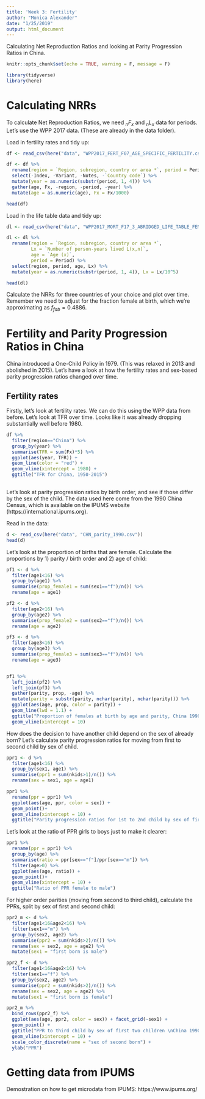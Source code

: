 ```yaml
---
title: 'Week 3: Fertility'
author: "Monica Alexander"
date: "1/25/2019"
output: html_document
---
```


Calculating Net Reproduction Ratios and looking at Parity Progression Ratios in China. 

```r
knitr::opts_chunk$set(echo = TRUE, warning = F, message = F)
```

```r
library(tidyverse)
library(here)
```


# Calculating NRRs

To calculate Net Reproduction Ratios, we need $_nF_x$ and $_nL_x$ data for periods. Let's use the WPP 2017 data. (These are already in the data folder).

Load in fertility rates and tidy up:

```r
df <- read_csv(here("data", "WPP2017_FERT_F07_AGE_SPECIFIC_FERTILITY.csv"), skip = 12)

df <- df %>% 
  rename(region = `Region, subregion, country or area *`, period = Period) %>% 
  select(-Index, -Variant, -Notes, -`Country code`) %>% 
  mutate(year = as.numeric(substr(period, 1, 4))) %>% 
  gather(age, Fx, -region, -period, -year) %>% 
  mutate(age = as.numeric(age), Fx = Fx/1000)

head(df)
```

Load in the life table data and tidy up:

```r
dl <- read_csv(here("data", "WPP2017_MORT_F17_3_ABRIDGED_LIFE_TABLE_FEMALE.csv"), skip = 16)

dl <- dl %>% 
  rename(region = `Region, subregion, country or area *`,
         Lx = `Number of person-years lived L(x,n)`,
         age = `Age (x)`,
         period = Period) %>% 
  select(region, period, age, Lx) %>% 
  mutate(year = as.numeric(substr(period, 1, 4)), Lx = Lx/10^5)

head(dl)
```

Calculate the NRRs for three countries of your choice and plot over time. Remember we need to adjust for the fraction female at birth, which we're approximating as $f_{fab} = 0.4886$. 


# Fertility and Parity Progression Ratios in China

China introduced a One-Child Policy in 1979. (This was relaxed in 2013 and abolished in 2015). Let's have a look at how the fertility rates and sex-based parity progression ratios changed over time. 


## Fertility rates

Firstly, let's look at fertility rates. We can do this using the WPP data from before. Let's look at TFR over time. Looks like it was already dropping substantially well before 1980. 

```r
df %>% 
  filter(region=="China") %>% 
  group_by(year) %>% 
  summarise(TFR = sum(Fx)*5) %>% 
  ggplot(aes(year, TFR)) + 
  geom_line(color = "red") + 
  geom_vline(xintercept = 1980) + 
  ggtitle("TFR for China, 1950-2015")
  
```

Let's look at parity progression ratios by birth order, and see if those differ by the sex of the child. The data used here come from the 1990 China Census, which is available on the IPUMS website (https://international.ipums.org). 

Read in the data:

```r
d <- read_csv(here("data", "CHN_parity_1990.csv"))
head(d)
```

Let's look at the proportion of births that are female. Calculate the proportions by 1) parity / birth order and 2) age of child:

```r
pf1 <- d %>% 
  filter(age1<16) %>% 
  group_by(age1) %>% 
  summarise(prop_female1 = sum(sex1=="f")/n()) %>% 
  rename(age = age1)

pf2 <- d %>% 
  filter(age2<16) %>% 
  group_by(age2) %>% 
  summarise(prop_female2 = sum(sex2=="f")/n()) %>% 
  rename(age = age2)

pf3 <- d %>% 
  filter(age3<16) %>% 
  group_by(age3) %>% 
  summarise(prop_female3 = sum(sex3=="f")/n()) %>% 
  rename(age = age3)


pf1 %>% 
  left_join(pf2) %>% 
  left_join(pf3) %>% 
  gather(parity, prop, -age) %>% 
  mutate(parity = substr(parity, nchar(parity), nchar(parity))) %>% 
  ggplot(aes(age, prop, color = parity)) + 
  geom_line(lwd = 1.1) + 
  ggtitle("Proportion of females at birth by age and parity, China 1990") + 
  geom_vline(xintercept = 10)
```

How does the decision to have another child depend on the sex of already born? Let's calculate parity progression ratios for moving from first to second child by sex of child. 

```r
ppr1 <- d %>% 
  filter(age1<16) %>% 
  group_by(sex1, age1) %>% 
  summarise(ppr1 = sum(nkids>1)/n()) %>% 
  rename(sex = sex1, age = age1)

ppr1 %>% 
  rename(ppr = ppr1) %>% 
  ggplot(aes(age, ppr, color = sex)) + 
  geom_point()+
  geom_vline(xintercept = 10) + 
  ggtitle("Parity progression ratios for 1st to 2nd child by sex of first child")
```

Let's look at the ratio of PPR girls to boys just to make it clearer:

```r
ppr1 %>% 
  rename(ppr = ppr1) %>% 
  group_by(age) %>% 
  summarise(ratio = ppr[sex=="f"]/ppr[sex=="m"]) %>% 
  filter(age>0) %>% 
  ggplot(aes(age, ratio)) + 
  geom_point()+
  geom_vline(xintercept = 10) + 
  ggtitle("Ratio of PPR female to male")
```

For higher order parities (moving from second to third child), calculate the PPRs, split by sex of first and second child:

```r
ppr2_m <- d %>% 
  filter(age1<16&age2<16) %>% 
  filter(sex1=="m") %>% 
  group_by(sex2, age2) %>% 
  summarise(ppr2 = sum(nkids>2)/n()) %>% 
  rename(sex = sex2, age = age2) %>% 
  mutate(sex1 = "first born is male")

ppr2_f <- d %>% 
  filter(age1<16&age2<16) %>% 
  filter(sex1=="f") %>% 
  group_by(sex2, age2) %>% 
  summarise(ppr2 = sum(nkids>2)/n()) %>% 
  rename(sex = sex2, age = age2) %>% 
  mutate(sex1 = "first born is female")

ppr2_m %>% 
  bind_rows(ppr2_f) %>% 
  ggplot(aes(age, ppr2, color = sex)) + facet_grid(~sex1) + 
  geom_point() + 
  ggtitle("PPR to third child by sex of first two children \nChina 1990") + 
  geom_vline(xintercept = 10) + 
  scale_color_discrete(name = "sex of second born") + 
  ylab("PPR")
```

# Getting data from IPUMS

Demostration on how to get microdata from IPUMS: https://www.ipums.org/

